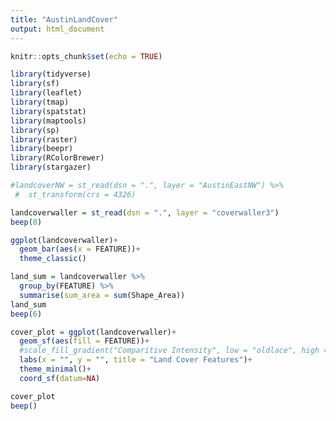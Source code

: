 ```yaml
---
title: "AustinLandCover"
output: html_document
---
```


```r
knitr::opts_chunk$set(echo = TRUE)
```

```r
library(tidyverse)
library(sf)
library(leaflet)
library(tmap)
library(spatstat)
library(maptools)
library(sp)
library(raster)
library(beepr)
library(RColorBrewer)
library(stargazer)
```

```r
#landcoverNW = st_read(dsn = ".", layer = "AustinEastNW") %>% 
 #  st_transform(crs = 4326)

landcoverwaller = st_read(dsn = ".", layer = "coverwaller3")
beep(8)
```

```r
ggplot(landcoverwaller)+
  geom_bar(aes(x = FEATURE))+
  theme_classic()
```

```r
land_sum = landcoverwaller %>% 
  group_by(FEATURE) %>% 
  summarise(sum_area = sum(Shape_Area))
land_sum
beep(6)
```


```r
cover_plot = ggplot(landcoverwaller)+
  geom_sf(aes(fill = FEATURE))+
  #scale_fill_gradient("Comparitive Intensity", low = "oldlace", high = "red4")+
  labs(x = "", y = "", title = "Land Cover Features")+
  theme_minimal()+
  coord_sf(datum=NA)

cover_plot
beep()

```

